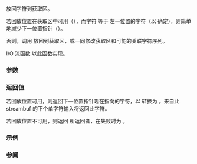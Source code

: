 {{cpp/io/basic_streambuf/title | sputbackc}}
{{cpp/io/basic_streambuf/navbar}}
{{ddcl | 1=
int_type sputbackc( char_type c );
}}

放回字符到获取区。

若回放位置在获取区中可用（{{c|gptr() &gt; eback()}}），而字符 {{tt|c}} 等于 {{lc|gptr()}} 左一位置的字符（以 {{c|Traits::eq(c, gptr()[-1])}} 确定），则简单地减少下一位置指针（{{lc|gptr()}}）。

否则，调用 {{c|pbackfail(Traits::to_int_type(c))}} 放回到获取区，或一同修改获取区和可能的关联字符序列。

I/O 流函数 {{l2tt|cpp/io/basic_istream/putback}} 以此函数实现。

===参数===
{{par begin}}
{{par | c |要回放的字符}}
{{par end}}

===返回值===
若回放位置可用，则返回下一位置指针现在指向的字符，以 {{c|Traits::to_int_type(*gptr())}} 转换为 {{tt|int_type}}。来自此 streambuf 的下个单字符输入将返回此字符。

若回放位置不可用，则返回 {{lc|pbackfail()}} 所返回者，在失败时为 {{c|Traits::eof()}}。

===示例===
{{example|
 | code=
#include &lt;iostream&gt;
#include &lt;sstream&gt;

int main()
{
    std::stringstream s("abcdef"); // gptr() 指向 "abcdef" 中的 'a'
    std::cout &lt;&lt; "Before putback, string holds " &lt;&lt; s.str() &lt;&lt; '\n';
    char c1 = s.get(); // c1 = 'a'，gptr() 现在指向 "abcdef" 中的 'b'
    char c2 = s.rdbuf()-&gt;sputbackc('z'); // 同 s.putback('z')
                                         // gptr() 现在指向 "zbcdef" 中的 'z'
    std::cout &lt;&lt; "After putback, string holds " &lt;&lt; s.str() &lt;&lt; '\n';
    char c3 = s.get(); // c3 = 'z'，gptr() 现在指向 "zbcdef" 中的 'b'
    char c4 = s.get(); // c4 = 'b'，gptr() 现在指向 "zbcdef" 中的 'c'
    std::cout &lt;&lt; c1 &lt;&lt; c2 &lt;&lt; c3 &lt;&lt; c4 &lt;&lt; '\n';

    s.rdbuf()-&gt;sputbackc('b');  // gptr() 现在指向 "zbcdef" 中的 'b'
    s.rdbuf()-&gt;sputbackc('z');  // gptr() 现在指向 "zbcdef" 中的 'z'
    int eof = s.rdbuf()-&gt;sputbackc('x');  // 无内容能反获取：pbackfail() 失败
    if (eof == EOF)
        std::cout &lt;&lt; "No room to putback after 'z'\n";
}
 | output=
Before putback, string holds abcdef
After putback, string holds zbcdef
azzb
No room to putback after 'z'
}}

===参阅===
{{dsc begin}}
{{dsc inc | cpp/io/basic_streambuf/dsc sungetc}}
{{dsc inc | cpp/io/basic_istream/dsc putback}}
{{dsc end}}

{{langlinks|en|ja}}